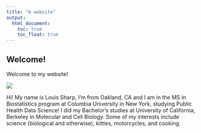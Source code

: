 ```yaml
---
title: "A website"
output: 
  html_document:
    toc: true
    toc_float: true
---
```


## Welcome!

Welcome to my website!

![](https://i.giphy.com/media/DUO76cKAFAObu/giphy.webp)

Hi! My name is Louis Sharp, I'm from Oakland, CA and I am in the MS in Biostatistics program at Columbia University in New York, studying Public Health Data Science! I did my Bachelor's studies at University of California, Berkeley in Molecular and Cell Biology. Some of my interests include science (biological and otherwise), kitties, motorcycles, and cooking.